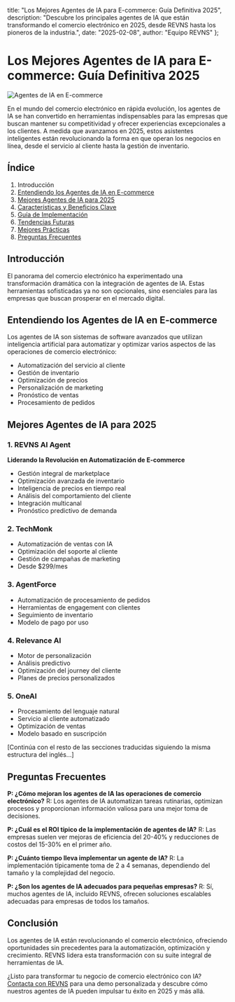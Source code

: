   title: "Los Mejores Agentes de IA para E-commerce: Guía Definitiva 2025",
  description: "Descubre los principales agentes de IA que están transformando el comercio electrónico en 2025, desde REVNS hasta los pioneros de la industria.",
  date: "2025-02-08",
  author: "Equipo REVNS"
};

# Los Mejores Agentes de IA para E-commerce: Guía Definitiva 2025

![Agentes de IA en E-commerce](/images/blog/ai-agents-ecommerce.jpeg)

En el mundo del comercio electrónico en rápida evolución, los agentes de IA se han convertido en herramientas indispensables para las empresas que buscan mantener su competitividad y ofrecer experiencias excepcionales a los clientes. A medida que avanzamos en 2025, estos asistentes inteligentes están revolucionando la forma en que operan los negocios en línea, desde el servicio al cliente hasta la gestión de inventario.

## Índice

1. Introducción
2. [Entendiendo los Agentes de IA en E-commerce](#entendiendo-agentes-ia)
3. [Mejores Agentes de IA para 2025](#mejores-agentes)
4. [Características y Beneficios Clave](#caracteristicas-beneficios)
5. [Guía de Implementación](#guia-implementacion)
6. [Tendencias Futuras](#tendencias-futuras)
7. [Mejores Prácticas](#mejores-practicas)
8. [Preguntas Frecuentes](#preguntas-frecuentes)

## Introducción

El panorama del comercio electrónico ha experimentado una transformación dramática con la integración de agentes de IA. Estas herramientas sofisticadas ya no son opcionales, sino esenciales para las empresas que buscan prosperar en el mercado digital.

## Entendiendo los Agentes de IA en E-commerce

Los agentes de IA son sistemas de software avanzados que utilizan inteligencia artificial para automatizar y optimizar varios aspectos de las operaciones de comercio electrónico:

- Automatización del servicio al cliente
- Gestión de inventario
- Optimización de precios
- Personalización de marketing
- Pronóstico de ventas
- Procesamiento de pedidos

## Mejores Agentes de IA para 2025

### 1. REVNS AI Agent
**Liderando la Revolución en Automatización de E-commerce**
- Gestión integral de marketplace
- Optimización avanzada de inventario
- Inteligencia de precios en tiempo real
- Análisis del comportamiento del cliente
- Integración multicanal
- Pronóstico predictivo de demanda

### 2. TechMonk
- Automatización de ventas con IA
- Optimización del soporte al cliente
- Gestión de campañas de marketing
- Desde $299/mes

### 3. AgentForce
- Automatización de procesamiento de pedidos
- Herramientas de engagement con clientes
- Seguimiento de inventario
- Modelo de pago por uso

### 4. Relevance AI
- Motor de personalización
- Análisis predictivo
- Optimización del journey del cliente
- Planes de precios personalizados

### 5. OneAI
- Procesamiento del lenguaje natural
- Servicio al cliente automatizado
- Optimización de ventas
- Modelo basado en suscripción

[Continúa con el resto de las secciones traducidas siguiendo la misma estructura del inglés...]

## Preguntas Frecuentes

**P: ¿Cómo mejoran los agentes de IA las operaciones de comercio electrónico?**
R: Los agentes de IA automatizan tareas rutinarias, optimizan procesos y proporcionan información valiosa para una mejor toma de decisiones.

**P: ¿Cuál es el ROI típico de la implementación de agentes de IA?**
R: Las empresas suelen ver mejoras de eficiencia del 20-40% y reducciones de costos del 15-30% en el primer año.

**P: ¿Cuánto tiempo lleva implementar un agente de IA?**
R: La implementación típicamente toma de 2 a 4 semanas, dependiendo del tamaño y la complejidad del negocio.

**P: ¿Son los agentes de IA adecuados para pequeñas empresas?**
R: Sí, muchos agentes de IA, incluido REVNS, ofrecen soluciones escalables adecuadas para empresas de todos los tamaños.

## Conclusión

Los agentes de IA están revolucionando el comercio electrónico, ofreciendo oportunidades sin precedentes para la automatización, optimización y crecimiento. REVNS lidera esta transformación con su suite integral de herramientas de IA.

¿Listo para transformar tu negocio de comercio electrónico con IA? [Contacta con REVNS](https://www.revns.com/contact) para una demo personalizada y descubre cómo nuestros agentes de IA pueden impulsar tu éxito en 2025 y más allá. 